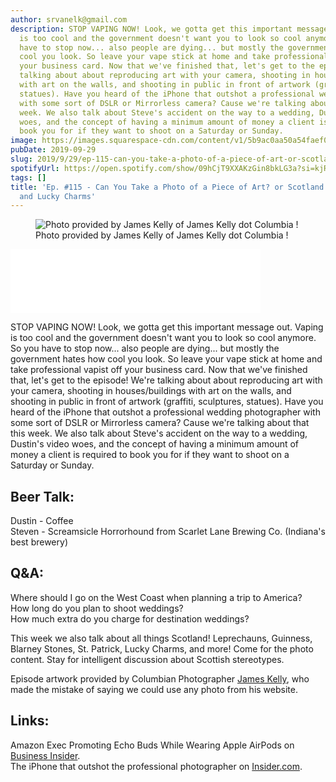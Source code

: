 ```yaml
---
author: srvanelk@gmail.com
description: STOP VAPING NOW! Look, we gotta get this important message out. Vaping
  is too cool and the government doesn't want you to look so cool anymore. So you
  have to stop now... also people are dying... but mostly the government hates how
  cool you look. So leave your vape stick at home and take professional vapist off
  your business card. Now that we've finished that, let's get to the episode! We're
  talking about about reproducing art with your camera, shooting in houses/buildings
  with art on the walls, and shooting in public in front of artwork (graffiti, sculptures,
  statues). Have you heard of the iPhone that outshot a professional wedding photographer
  with some sort of DSLR or Mirrorless camera? Cause we're talking about that this
  week. We also talk about Steve's accident on the way to a wedding, Dustin's video
  woes, and the concept of having a minimum amount of money a client is required to
  book you for if they want to shoot on a Saturday or Sunday.
image: https://images.squarespace-cdn.com/content/v1/5b9ac0aa50a54faef024c950/1569789771728-YB7UYZ2I7VE6B1V69FWL/James+Kelly.jpg?format=original
pubDate: 2019-09-29
slug: 2019/9/29/ep-115-can-you-take-a-photo-of-a-piece-of-art-or-scotlands-famous-leprechauns-and-lucky-charms
spotifyUrl: https://open.spotify.com/show/09hCjT9XXAKzGin8bkLG3a?si=kjRZvQ1JTb6Ov3HVzSSlWA
tags: []
title: 'Ep. #115 - Can You Take a Photo of a Piece of Art? or Scotland''s Famous Leprechauns
  and Lucky Charms'
---
```


<figure>
  <img src="https://images.squarespace-cdn.com/content/v1/5b9ac0aa50a54faef024c950/1569789771728-YB7UYZ2I7VE6B1V69FWL/James+Kelly.jpg?format=original" alt=" Photo provided by James Kelly of  James Kelly dot Columbia ! " />
  <figcaption>Photo provided by James Kelly of  James Kelly dot Columbia !</figcaption>
</figure>
<iframe class="embedly-embed" src="//cdn.embedly.com/widgets/media.html?src=https%3A%2F%2Fanchor.fm%2Fweddingphotohangover%2Fembed%2Fepisodes%2FEp--115---FIXED---Can-You-Take-a-Photo-of-a-Piece-of-Art--or-Scotlands-Famous-Leprechauns-and-Lucky-Charms-e5mgdt&url=https%3A%2F%2Fanchor.fm%2Fweddingphotohangover%2Fepisodes%2FEp--115---FIXED---Can-You-Take-a-Photo-of-a-Piece-of-Art--or-Scotlands-Famous-Leprechauns-and-Lucky-Charms-e5mgdt&image=https%3A%2F%2Fd3t3ozftmdmh3i.cloudfront.net%2Fproduction%2Fpodcast_uploaded_episode400%2F805714%2F805714-1569860719394-59cf24d99b76f.jpg&key=61d05c9d54e8455ea7a9677c366be814&type=text%2Fhtml&schema=anchor&wmode=opaque" width="400" height="102" scrolling="no" frameborder="0" allow="autoplay; fullscreen" allowfullscreen="true"></iframe>

STOP VAPING NOW! Look, we gotta get this important message out. Vaping is too cool and the government doesn't want you to look so cool anymore. So you have to stop now... also people are dying... but mostly the government hates how cool you look. So leave your vape stick at home and take professional vapist off your business card. Now that we've finished that, let's get to the episode! We're talking about about reproducing art with your camera, shooting in houses/buildings with art on the walls, and shooting in public in front of artwork (graffiti, sculptures, statues). Have you heard of the iPhone that outshot a professional wedding photographer with some sort of DSLR or Mirrorless camera? Cause we're talking about that this week. We also talk about Steve's accident on the way to a wedding, Dustin's video woes, and the concept of having a minimum amount of money a client is required to book you for if they want to shoot on a Saturday or Sunday.

## Beer Talk:  
Dustin - Coffee  
Steven - Screamsicle Horrorhound from Scarlet Lane Brewing Co. (Indiana's best brewery)

## Q&A:  
Where should I go on the West Coast when planning a trip to America?  
How long do you plan to shoot weddings?  
How much extra do you charge for destination weddings?

This week we also talk about all things Scotland! Leprechauns, Guinness, Blarney Stones, St. Patrick, Lucky Charms, and more! Come for the photo content. Stay for intelligent discussion about Scottish stereotypes.

Episode artwork provided by Columbian Photographer [James Kelly](https://www.jameskelly.co/), who made the mistake of saying we could use any photo from his website.

## Links:  
Amazon Exec Promoting Echo Buds While Wearing Apple AirPods on [Business Insider](https://www.businessinsider.com/amazon-exec-promotes-echo-buds-while-wearing-apples-airpods-2019-9).  
The iPhone that outshot the professional photographer on [Insider.com](https://www.insider.com/how-to-find-good-wedding-photographer-advice-2019-9?utm_content=buffer8ce3f&utm_medium=social&utm_source=facebook.com&utm_campaign=buffer-bi&fbclid=IwAR3-Y_ZZ92o_KWo7CUlaMmvdHIUeICzSybkyRehhG9l-GG09kQgVFXnbuhQ).
